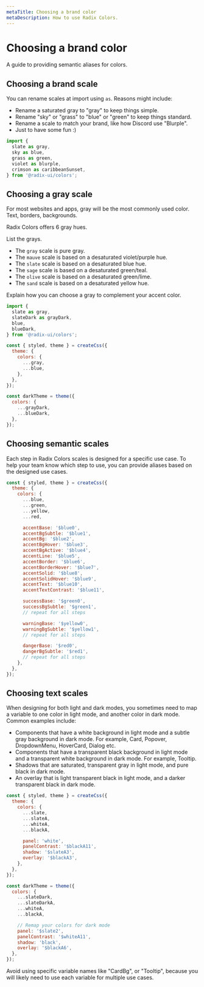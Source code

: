 ```yaml
---
metaTitle: Choosing a brand color
metaDescription: How to use Radix Colors.
---
```


# Choosing a brand color

<Description>
  A guide to providing semantic aliases for colors.
</Description>

## Choosing a brand scale

You can rename scales at import using `as`. Reasons might include:

- Rename a saturated gray to "gray" to keep things simple.
- Rename "sky" or "grass" to "blue" or "green" to keep things standard.
- Rename a scale to match your brand, like how Discord use "Blurple".
- Just to have some fun :)

```jsx
import {
  slate as gray,
  sky as blue,
  grass as green,
  violet as blurple,
  crimson as caribbeanSunset,
} from '@radix-ui/colors';
```

## Choosing a gray scale

For most websites and apps, gray will be the most commonly used color. Text, borders, backgrounds.

Radix Colors offers 6 gray hues.

List the grays.

- The `gray` scale is pure gray.
- The `mauve` scale is based on a desaturated violet/purple hue.
- The `slate` scale is based on a desaturated blue hue.
- The `sage` scale is based on a desaturated green/teal.
- The `olive` scale is based on a desaturated green/lime.
- The `sand` scale is based on a desaturated yellow hue.

Explain how you can choose a gray to complement your accent color.

```jsx
import {
  slate as gray,
  slateDark as grayDark,
  blue,
  blueDark,
} from '@radix-ui/colors';

const { styled, theme } = createCss({
  theme: {
    colors: {
      ...gray,
      ...blue,
    },
  },
});

const darkTheme = theme({
  colors: {
    ...grayDark,
    ...blueDark,
  },
});
```

## Choosing semantic scales

Each step in Radix Colors scales is designed for a specific use case. To help your team know which step to use, you can provide aliases based on the designed use cases.

```jsx
const { styled, theme } = createCss({
  theme: {
    colors: {
      ...blue,
      ...green,
      ...yellow,
      ...red,

      accentBase: '$blue0',
      accentBgSubtle: '$blue1',
      accentBg: '$blue2',
      accentBgHover: '$blue3',
      accentBgActive: '$blue4',
      accentLine: '$blue5',
      accentBorder: '$blue6',
      accentBorderHover: '$blue7',
      accentSolid: '$blue8',
      accentSolidHover: '$blue9',
      accentText: '$blue10',
      accentTextContrast: '$blue11',

      successBase: '$green0',
      successBgSubtle: '$green1',
      // repeat for all steps

      warningBase: '$yellow0',
      warningBgSubtle: '$yellow1',
      // repeat for all steps

      dangerBase: '$red0',
      dangerBgSubtle: '$red1',
      // repeat for all steps
    },
  },
});
```

## Choosing text scales

When designing for both light and dark modes, you sometimes need to map a variable to one color in light mode, and another color in dark mode. Common examples include:

- Components that have a white background in light mode and a subtle gray background in dark mode. For example, Card, Popover, DropdownMenu, HoverCard, Dialog etc.
- Components that have a transparent black background in light mode and a transparent white background in dark mode. For example, Tooltip.
- Shadows that are saturated, transparent gray in light mode, and pure black in dark mode.
- An overlay that is light transparent black in light mode, and a darker transparent black in dark mode.

```jsx
const { styled, theme } = createCss({
  theme: {
    colors: {
      ...slate,
      ...slateA,
      ...whiteA,
      ...blackA,

      panel: 'white',
      panelContrast: '$blackA11',
      shadow: '$slateA3',
      overlay: '$blackA3',
    },
  },
});

const darkTheme = theme({
  colors: {
    ...slateDark,
    ...slateDarkA,
    ...whiteA,
    ...blackA,

    // Remap your colors for dark mode
    panel: '$slate2',
    panelContrast: '$whiteA11',
    shadow: 'black',
    overlay: '$blackA6',
  },
});
```

Avoid using specific variable names like "CardBg", or "Tooltip", because you will likely need to use each variable for multiple use cases.
